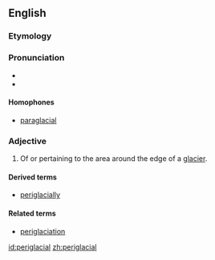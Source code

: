 ==English==
===Etymology===

{{prefix|peri|glacial}}
===Pronunciation===
*{{IPA|pɛɹəˈgleɪʃəl}}
*{{rhymes|eɪʃəl}}

====Homophones====
*[[paraglacial]] {{qualifier|in some dialects}}

===Adjective===
{{en-adj|-}}
{{wikipedia}}

# {{geomorphology}} Of or pertaining to the area around the edge of a [[glacier]].

====Derived terms====
*[[periglacially]]

====Related terms====
*[[periglaciation]]

[[id:periglacial]]
[[zh:periglacial]]